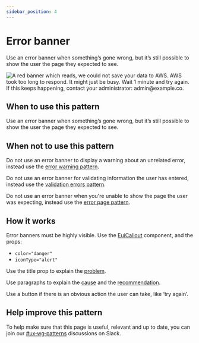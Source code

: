 ```yaml
---
sidebar_position: 4
---
```


# Error banner

Use an error banner when something’s gone wrong, but it’s still possible to show the user the page they expected to see.

![A red banner which reads, we could not save your data to AWS. AWS took too long to respond. It might just be busy. Wait 1 minute and try again. If this keeps happening, contact your administrator: admin@example.co.](./images/error-banner.webp)

## When to use this pattern

Use an error banner when something’s gone wrong, but it’s still possible to show the user the page they expected to see.

## When not to use this pattern

Do not use an error banner to display a warning about an unrelated error, instead use the [error warning pattern](./error-warning.mdx).

Do not use an error banner for validating information the user has entered, instead use the [validation errors pattern](./error-validation.mdx).

Do not use an error banner when you're unable to show the page the user was expecting, instead use the [error page pattern](./error-page.mdx).

## How it works

Error banners must be highly visible. Use the [EuiCallout](../../components/display/callout.mdx) component, and the props:
- `color="danger"`
- `iconType="alert"`

Use the title prop to explain the [problem](./how-to-write-good-error-messages.mdx#1-the-problem).

Use paragraphs to explain the [cause](./how-to-write-good-error-messages.mdx#2-the-cause) and the [recommendation](./how-to-write-good-error-messages.mdx#3-the-recommendation).

Use a button if there is an obvious action the user can take, like ‘try again’.

## Help improve this pattern

To help make sure that this page is useful, relevant and up to date, you can join our [#ux&#8209;wg&#8209;patterns](https://elastic.slack.com/archives/C049ADQE99S) discussions on Slack.
